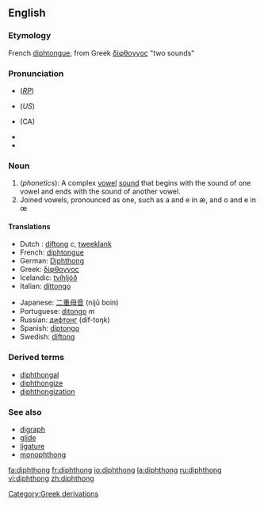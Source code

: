 ==English==
{{wikipedia}}
===Etymology===
French [[diphtongue]], from Greek [[δίφθογγος]] "two sounds"

===Pronunciation===
*{{IPA|/ˈdɪf.θɒŋ/ or /ˈdɪp.θɒŋ/}} (''[[RP]]'')
*{{IPA|/ˈdɪfθɔːŋ/ or /ˈdɪpθɔːŋ/}} (''US'')
*{{IPA|/ˈdɪf.θɑŋ/}} (CA)
*{{Audio|en-ca-diphthong.ogg|Audio (CA)}}
*{{audio|en-us-diphthong.ogg|Audio (US)}}

===Noun===
{{en-noun}}

#(''phonetics''): A complex [[vowel]] [[sound]] that begins with the sound of one vowel and ends with the sound of another vowel.
# Joined vowels, pronounced as one, such as a and e in æ, and o and e in œ

==== Translations ====
{{top}}
*Dutch : [[diftong]] ''c'', [[tweeklank]] {{m}}
*French: [[diphtongue]] {{f}}
*German: [[Diphthong]] {{m}}
*Greek: [[δίφθογγος]] {{f}}
*Icelandic: [[tvíhljóð]] {{n}}
*Italian: [[dittongo]] {{m}}
{{mid}}
*Japanese: [[二重母音]] (nijū boin)
*Portuguese: [[ditongo]] ''m''
*Russian: [[дифтонг]] (díf-toŋk) {{m}}
*Spanish: [[diptongo]] {{m}}
*Swedish: [[diftong]]
{{bottom}}

===Derived terms===
*[[diphthongal]] 
*[[diphthongize]]
*[[diphthongization]]

===See also===
* [[digraph]]
* [[glide]]
* [[ligature]]
* [[monophthong]]

[[Category:Greek derivations]]

[[fa:diphthong]]
[[fr:diphthong]]
[[io:diphthong]]
[[la:diphthong]]
[[ru:diphthong]]
[[vi:diphthong]]
[[zh:diphthong]]